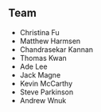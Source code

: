 
== Team ==

* Christina Fu
* Matthew Harmsen
* Chandrasekar Kannan
* Thomas Kwan
* Ade Lee
* Jack Magne
* Kevin McCarthy
* Steve Parkinson
* Andrew Wnuk